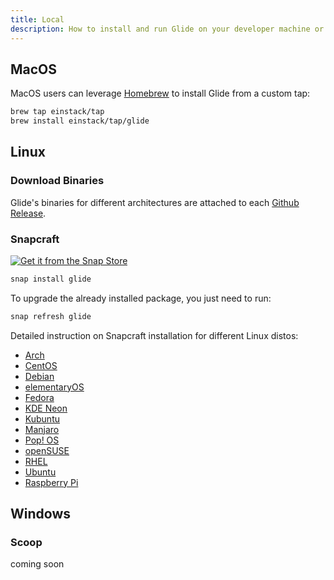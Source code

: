 ```yaml
---
title: Local
description: How to install and run Glide on your developer machine or bare metal setups
---
```


## MacOS

MacOS users can leverage [Homebrew](https://brew.sh/) to install Glide from a custom tap:

```bash
brew tap einstack/tap
brew install einstack/tap/glide
```

## Linux

### Download Binaries

Glide's binaries for different architectures are attached to each [Github Release](https://github.com/EinStack/glide/releases).

### Snapcraft

[![Get it from the Snap Store](https://snapcraft.io/static/images/badges/en/snap-store-white.svg)](https://snapcraft.io/glide)

```bash
snap install glide
```

To upgrade the already installed package, you just need to run:

```bash
snap refresh glide
```

Detailed instruction on Snapcraft installation for different Linux distos:

- [Arch](https://snapcraft.io/install/glide/arch)
- [CentOS](https://snapcraft.io/install/glide/centos)
- [Debian](https://snapcraft.io/install/glide/debian)
- [elementaryOS](https://snapcraft.io/install/glide/elementary)
- [Fedora](https://snapcraft.io/install/glide/fedora)
- [KDE Neon](https://snapcraft.io/install/glide/kde-neon)
- [Kubuntu](https://snapcraft.io/install/glide/kubuntu)
- [Manjaro](https://snapcraft.io/install/glide/manjaro)
- [Pop! OS](https://snapcraft.io/install/glide/pop)
- [openSUSE](https://snapcraft.io/install/glide/opensuse)
- [RHEL](https://snapcraft.io/install/glide/rhel)
- [Ubuntu](https://snapcraft.io/install/glide/ubuntu)
- [Raspberry Pi](https://snapcraft.io/install/glide/raspbian)

## Windows

### Scoop

coming soon